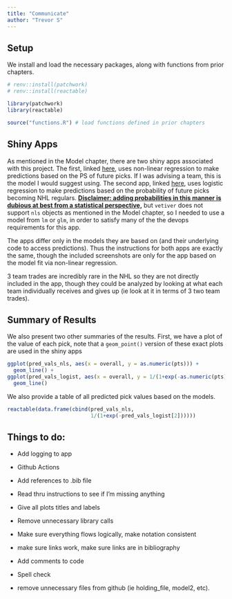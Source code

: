 ```yaml
---
title: "Communicate"
author: "Trevor S"
---
```


## Setup

We install and load the necessary packages, along with functions from prior chapters.

```r
# renv::install(patchwork)
# renv::install(reactable)

library(patchwork)
library(reactable)

source("functions.R") # load functions defined in prior chapters
```

## Shiny Apps

As mentioned in the Model chapter, there are two shiny apps associated with this project. The first, linked [here](https://trevsteu.shinyapps.io/nls_model_app/), uses non-linear regression to make predictions based on the PS of future picks. If I was advising a team, this is the model I would suggest using. The second app, linked [here](https://trevsteu.shinyapps.io/logist_model_app/), uses logistic regression to make predictions based on the probability of future picks becoming NHL regulars. [**Disclaimer: adding probabilities in this manner is dubious at best from a statistical perspective,**]{.underline} but `vetiver` does not support `nls` objects as mentioned in the Model chapter, so I needed to use a model from `lm` or `glm`, in order to satisfy many of the the devops requirements for this app.

The apps differ only in the models they are based on (and their underlying code to access predictions). Thus the instructions for both apps are exactly the same, though the included screenshots are only for the app based on the model fit via non-linear regression.

3 team trades are incredibly rare in the NHL so they are not directly included in the app, though they could be analyzed by looking at what each team individually receives and gives up (ie look at it in terms of 3 two team trades).

## Summary of Results

We also present two other summaries of the results. First, we have a plot of the value of each pick, note that a `geom_point()` version of these exact plots are used in the shiny apps

```r
ggplot(pred_vals_nls, aes(x = overall, y = as.numeric(pts))) + 
  geom_line() + 
ggplot(pred_vals_logist, aes(x = overall, y = 1/(1+exp(-as.numeric(pts))))) + 
  geom_line()
```

We also provide a table of all predicted pick values based on the models.

```r
reactable(data.frame(cbind(pred_vals_nls, 
                           1/(1+exp(-pred_vals_logist[2])))))
```

## Things to do: 

-   Add logging to app

-   Github Actions

-   Add references to .bib file

<!-- -->

-   Read thru instructions to see if I'm missing anything

-   Give all plots titles and labels

-   Remove unnecessary library calls

-   Make sure everything flows logically, make notation consistent

-   make sure links work, make sure links are in bibliography

-   Add comments to code

-   Spell check

-   remove unnecessary files from github (ie holding_file, model2, etc).
